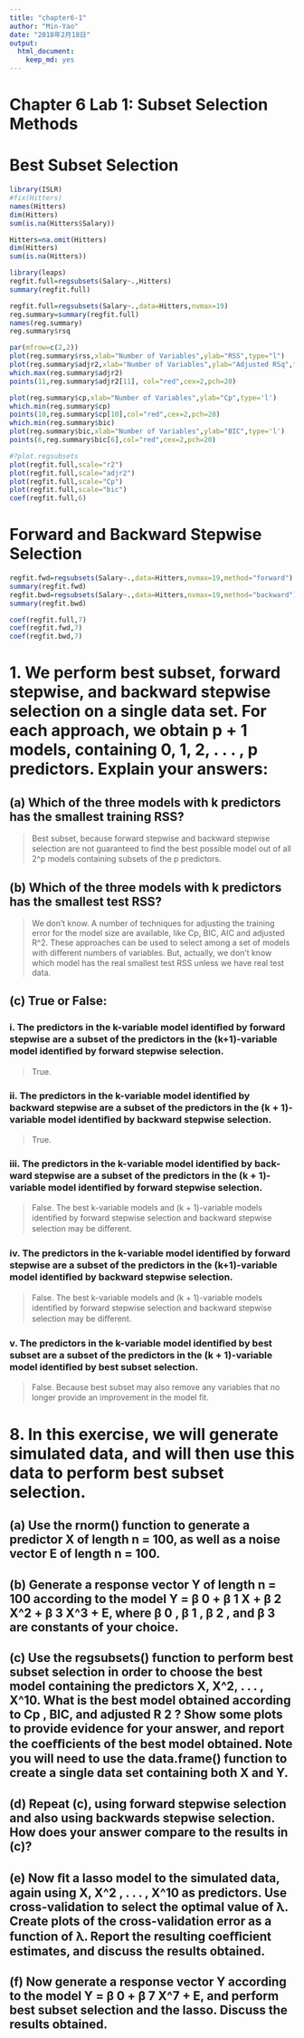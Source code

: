 ```yaml
---
title: "chapter6-1"
author: "Min-Yao"
date: "2018年2月18日"
output: 
  html_document: 
    keep_md: yes
---
```


# Chapter 6 Lab 1: Subset Selection Methods

# Best Subset Selection

```r
library(ISLR)
#fix(Hitters)
names(Hitters)
dim(Hitters)
sum(is.na(Hitters$Salary))

Hitters=na.omit(Hitters)
dim(Hitters)
sum(is.na(Hitters))

library(leaps)
regfit.full=regsubsets(Salary~.,Hitters)
summary(regfit.full)

regfit.full=regsubsets(Salary~.,data=Hitters,nvmax=19)
reg.summary=summary(regfit.full)
names(reg.summary)
reg.summary$rsq

par(mfrow=c(2,2))
plot(reg.summary$rss,xlab="Number of Variables",ylab="RSS",type="l")
plot(reg.summary$adjr2,xlab="Number of Variables",ylab="Adjusted RSq",type="l")
which.max(reg.summary$adjr2)
points(11,reg.summary$adjr2[11], col="red",cex=2,pch=20)

plot(reg.summary$cp,xlab="Number of Variables",ylab="Cp",type='l')
which.min(reg.summary$cp)
points(10,reg.summary$cp[10],col="red",cex=2,pch=20)
which.min(reg.summary$bic)
plot(reg.summary$bic,xlab="Number of Variables",ylab="BIC",type='l')
points(6,reg.summary$bic[6],col="red",cex=2,pch=20)

#?plot.regsubsets
plot(regfit.full,scale="r2")
plot(regfit.full,scale="adjr2")
plot(regfit.full,scale="Cp")
plot(regfit.full,scale="bic")
coef(regfit.full,6)
```


# Forward and Backward Stepwise Selection

```r
regfit.fwd=regsubsets(Salary~.,data=Hitters,nvmax=19,method="forward")
summary(regfit.fwd)
regfit.bwd=regsubsets(Salary~.,data=Hitters,nvmax=19,method="backward")
summary(regfit.bwd)

coef(regfit.full,7)
coef(regfit.fwd,7)
coef(regfit.bwd,7)
```

# 1. We perform best subset, forward stepwise, and backward stepwise selection on a single data set. For each approach, we obtain p + 1 models, containing 0, 1, 2, . . . , p predictors. Explain your answers:

## (a) Which of the three models with k predictors has the smallest training RSS?

> Best subset, because forward stepwise and backward stepwise selection are not guaranteed to ﬁnd the best possible model out of all 2^p models containing subsets of the p predictors. 

## (b) Which of the three models with k predictors has the smallest test RSS?

> We don't know. A number of techniques for adjusting the training error for the model size are available, like Cp, BIC, AIC and adjusted R^2. These approaches can be used to select among a set of models with diﬀerent numbers of variables. But, actually, we don't know which model has the real smallest test RSS unless we have real test data.

## (c) True or False:

### i. The predictors in the k-variable model identiﬁed by forward stepwise are a subset of the predictors in the (k+1)-variable model identiﬁed by forward stepwise selection.

> True.

### ii. The predictors in the k-variable model identiﬁed by backward stepwise are a subset of the predictors in the (k + 1)-variable model identiﬁed by backward stepwise selection.

> True.

### iii. The predictors in the k-variable model identiﬁed by back-ward stepwise are a subset of the predictors in the (k + 1)-variable model identiﬁed by forward stepwise selection.

> False. The best k-variable models and (k + 1)-variable models identiﬁed by forward stepwise selection and backward stepwise selection may be diﬀerent.

### iv. The predictors in the k-variable model identiﬁed by forward stepwise are a subset of the predictors in the (k+1)-variable model identiﬁed by backward stepwise selection.

> False. The best k-variable models and (k + 1)-variable models identiﬁed by forward stepwise selection and backward stepwise selection may be diﬀerent.

### v. The predictors in the k-variable model identiﬁed by best subset are a subset of the predictors in the (k + 1)-variable model identiﬁed by best subset selection.

> False. Because best subset may also remove any variables that no longer provide an improvement in the model ﬁt.

# 8. In this exercise, we will generate simulated data, and will then use this data to perform best subset selection.

## (a) Use the rnorm() function to generate a predictor X of length n = 100, as well as a noise vector E of length n = 100.

## (b) Generate a response vector Y of length n = 100 according to the model Y = β 0 + β 1 X + β 2 X^2 + β 3 X^3 + E, where β 0 , β 1 , β 2 , and β 3 are constants of your choice.

## (c) Use the regsubsets() function to perform best subset selection in order to choose the best model containing the predictors X, X^2, . . . , X^10. What is the best model obtained according to Cp , BIC, and adjusted R 2 ? Show some plots to provide evidence for your answer, and report the coeﬃcients of the best model obtained. Note you will need to use the data.frame() function to create a single data set containing both X and Y.

## (d) Repeat (c), using forward stepwise selection and also using backwards stepwise selection. How does your answer compare to the results in (c)?

## (e) Now ﬁt a lasso model to the simulated data, again using X, X^2 , . . . , X^10 as predictors. Use cross-validation to select the optimal value of λ. Create plots of the cross-validation error as a function of λ. Report the resulting coeﬃcient estimates, and discuss the results obtained.

## (f) Now generate a response vector Y according to the model Y = β 0 + β 7 X^7 + E, and perform best subset selection and the lasso. Discuss the results obtained.